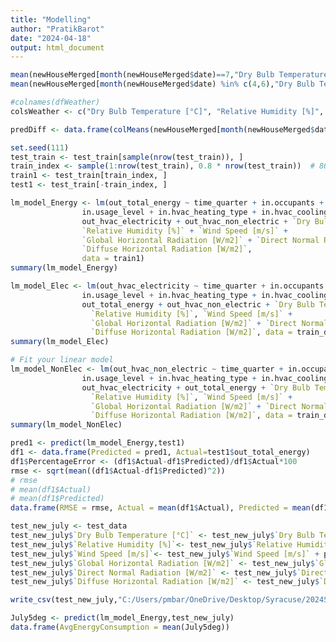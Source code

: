 ---
title: "Modelling"
author: "PratikBarot"
date: "2024-04-18"
output: html_document
---

```{r}
mean(newHouseMerged[month(newHouseMerged$date)==7,"Dry Bulb Temperature [°C]"])
mean(newHouseMerged[month(newHouseMerged$date) %in% c(4,6),"Dry Bulb Temperature [°C]"])
```
```{r}
#colnames(dfWeather)
colsWeather <- c("Dry Bulb Temperature [°C]", "Relative Humidity [%]", "Wind Speed [m/s]", "Wind Direction [Deg]", "Global Horizontal Radiation [W/m2]", "Direct Normal Radiation [W/m2]", "Diffuse Horizontal Radiation [W/m2]")
```

```{r}
predDiff <- data.frame(colMeans(newHouseMerged[month(newHouseMerged$date)==7,colsWeather], na.rm = TRUE) - colMeans(newHouseMerged[month(newHouseMerged$date) %in% c(4,6),colsWeather], na.rm = TRUE))
```


```{r}
set.seed(111)
test_train <- test_train[sample(nrow(test_train)), ]
train_index <- sample(1:nrow(test_train), 0.8 * nrow(test_train))  # 80% for training
train1 <- test_train[train_index, ]
test1 <- test_train[-train_index, ]
```

```{r}
lm_model_Energy <- lm(out_total_energy ~ time_quarter + in.occupants + in.vintage +
                in.usage_level + in.hvac_heating_type + in.hvac_cooling_type + 
                out_hvac_electricity + out_hvac_non_electric + `Dry Bulb Temperature [°C]` +
                `Relative Humidity [%]` + `Wind Speed [m/s]` + 
                `Global Horizontal Radiation [W/m2]` + `Direct Normal Radiation [W/m2]` + 
                `Diffuse Horizontal Radiation [W/m2]`, 
                data = train1)
summary(lm_model_Energy)
```


```{r}
lm_model_Elec <- lm(out_hvac_electricity ~ time_quarter + in.occupants + in.vintage +
                in.usage_level + in.hvac_heating_type + in.hvac_cooling_type + 
                out_total_energy + out_hvac_non_electric + `Dry Bulb Temperature [°C]` +
                  `Relative Humidity [%]`, `Wind Speed [m/s]` + 
                  `Global Horizontal Radiation [W/m2]` + `Direct Normal Radiation [W/m2]` +
                  `Diffuse Horizontal Radiation [W/m2]`, data = train_data)
summary(lm_model_Elec)

```

```{r}
# Fit your linear model
lm_model_NonElec <- lm(out_hvac_non_electric ~ time_quarter + in.occupants + in.vintage +
                in.usage_level + in.hvac_heating_type + in.hvac_cooling_type + 
                out_hvac_electricity + out_total_energy + `Dry Bulb Temperature [°C]` +
                  `Relative Humidity [%]`, `Wind Speed [m/s]` + 
                  `Global Horizontal Radiation [W/m2]` + `Direct Normal Radiation [W/m2]` +
                  `Diffuse Horizontal Radiation [W/m2]`, data = train_data)
summary(lm_model_NonElec)
```



```{r}
pred1 <- predict(lm_model_Energy,test1)
df1 <- data.frame(Predicted = pred1, Actual=test1$out_total_energy)
df1$PercentageError <- (df1$Actual-df1$Predicted)/df1$Actual*100
rmse <- sqrt(mean((df1$Actual-df1$Predicted)^2))
# rmse
# mean(df1$Actual)
# mean(df1$Predicted)
data.frame(RMSE = rmse, Actual = mean(df1$Actual), Predicted = mean(df1$Predicted))
```



```{r}
test_new_july <- test_data
test_new_july$`Dry Bulb Temperature [°C]` <- test_new_july$`Dry Bulb Temperature [°C]`+ 5
test_new_july$`Relative Humidity [%]`<- test_new_july$`Relative Humidity [%]` + predDiff[2,]
test_new_july$`Wind Speed [m/s]`<- test_new_july$`Wind Speed [m/s]` + predDiff[3,]
test_new_july$`Global Horizontal Radiation [W/m2]` <- test_new_july$`Global Horizontal Radiation [W/m2]` + predDiff[5,]
test_new_july$`Direct Normal Radiation [W/m2]` <- test_new_july$`Direct Normal Radiation [W/m2]` + predDiff[6,]
test_new_july$`Diffuse Horizontal Radiation [W/m2]` <- test_new_july$`Diffuse Horizontal Radiation [W/m2]` + predDiff[7,]
```

```{r}
write_csv(test_new_july,"C:/Users/pmbar/OneDrive/Desktop/Syracuse/2024Spring/IST687/Project/Datasets/testJuly.csv")
```

```{r}
July5deg <- predict(lm_model_Energy,test_new_july)
data.frame(AvgEnergyConsumption = mean(July5deg))
```





